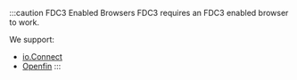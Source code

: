 :::caution FDC3 Enabled Browsers
FDC3 requires an FDC3 enabled browser to work.

We support:
* [io.Connect](https://interop.io/products/io-connect/)
* [Openfin](https://www.openfin.co/)
:::
